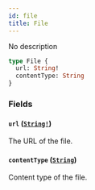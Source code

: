 ```yaml
---
id: file
title: File
---
```


No description

```graphql
type File {
  url: String!
  contentType: String
}
```

### Fields

#### `url` ([`String!`](/developer/api-reference/scalars/string))

The URL of the file.

#### `contentType` ([`String`](/developer/api-reference/scalars/string))

Content type of the file.
